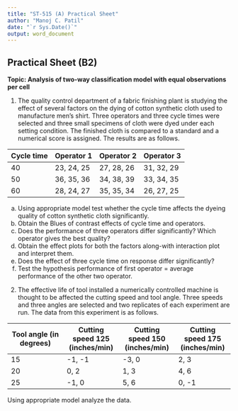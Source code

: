 ```yaml
---
title: "ST-515 (A) Practical Sheet"
author: "Manoj C. Patil"
date: "`r Sys.Date()`"
output: word_document
---
```



## Practical Sheet (B2)

**Topic: Analysis of two-way classification model with equal observations per cell**

1. The quality control department of a fabric finishing plant is studying the effect of several factors on the dying of cotton synthetic cloth used to manufacture men’s shirt. Three operators and three cycle times were selected and three small specimens of cloth were dyed under each setting condition. The finished cloth is compared to a standard and a numerical score is assigned. The results are as follows.

| Cycle time | Operator 1 | Operator 2 | Operator 3 |
| --- | --- | --- | --- |
| 40 | 23, 24, 25 | 27, 28, 26 | 31, 32, 29 |
| 50 | 36, 35, 36 | 34, 38, 39 | 33, 34, 35 |
| 60 | 28, 24, 27 | 35, 35, 34 | 26, 27, 25 |

a. Using appropriate model test whether the cycle time affects the dyeing quality of cotton synthetic cloth significantly.
b. Obtain the Blues of contrast effects of cycle time and operators.
c. Does the performance of three operators differ significantly? Which operator gives the best quality?
d. Obtain the effect plots for both the factors along-with interaction plot and interpret them.
e. Does the effect of three cycle time on response differ significantly?
f. Test the hypothesis performance of first operator = average performance of the other two operator.

2. The effective life of tool installed a numerically controlled machine is thought to be affected the cutting speed and tool angle. Three speeds and three angles are selected and two replicates of each experiment are run. The data from this experiment is as follows.

| Tool angle (in degrees) | Cutting speed 125 (inches/min) | Cutting speed 150 (inches/min) | Cutting speed 175 (inches/min) |
| --- | --- | --- | --- |
| 15 | -1, -1 | -3, 0 | 2, 3 |
| 20 | 0, 2 | 1, 3 | 4, 6 |
| 25 | -1, 0 | 5, 6 | 0, -1 |

Using appropriate model analyze the data.
